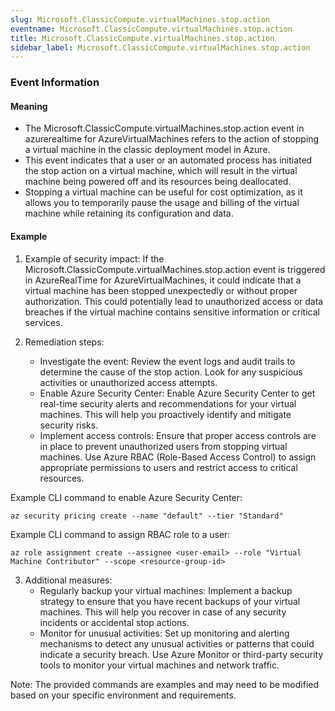 ```yaml
--- 
slug: Microsoft.ClassicCompute.virtualMachines.stop.action
eventname: Microsoft.ClassicCompute.virtualMachines.stop.action
title: Microsoft.ClassicCompute.virtualMachines.stop.action
sidebar_label: Microsoft.ClassicCompute.virtualMachines.stop.action
---
```

                       
### Event Information

#### Meaning

- The Microsoft.ClassicCompute.virtualMachines.stop.action event in azurerealtime for AzureVirtualMachines refers to the action of stopping a virtual machine in the classic deployment model in Azure.
- This event indicates that a user or an automated process has initiated the stop action on a virtual machine, which will result in the virtual machine being powered off and its resources being deallocated.
- Stopping a virtual machine can be useful for cost optimization, as it allows you to temporarily pause the usage and billing of the virtual machine while retaining its configuration and data.

#### Example

1. Example of security impact: If the Microsoft.ClassicCompute.virtualMachines.stop.action event is triggered in AzureRealTime for AzureVirtualMachines, it could indicate that a virtual machine has been stopped unexpectedly or without proper authorization. This could potentially lead to unauthorized access or data breaches if the virtual machine contains sensitive information or critical services.

2. Remediation steps:
   - Investigate the event: Review the event logs and audit trails to determine the cause of the stop action. Look for any suspicious activities or unauthorized access attempts.
   - Enable Azure Security Center: Enable Azure Security Center to get real-time security alerts and recommendations for your virtual machines. This will help you proactively identify and mitigate security risks.
   - Implement access controls: Ensure that proper access controls are in place to prevent unauthorized users from stopping virtual machines. Use Azure RBAC (Role-Based Access Control) to assign appropriate permissions to users and restrict access to critical resources.

Example CLI command to enable Azure Security Center:
```
az security pricing create --name "default" --tier "Standard"
```

Example CLI command to assign RBAC role to a user:
```
az role assignment create --assignee <user-email> --role "Virtual Machine Contributor" --scope <resource-group-id>
```

3. Additional measures:
   - Regularly backup your virtual machines: Implement a backup strategy to ensure that you have recent backups of your virtual machines. This will help you recover in case of any security incidents or accidental stop actions.
   - Monitor for unusual activities: Set up monitoring and alerting mechanisms to detect any unusual activities or patterns that could indicate a security breach. Use Azure Monitor or third-party security tools to monitor your virtual machines and network traffic.

Note: The provided commands are examples and may need to be modified based on your specific environment and requirements.


 